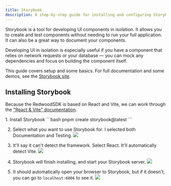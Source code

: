 ```yaml
---
title: Storybook
description: A step-by-step guide for installing and configuring Storybook in Redwood SDK projects.
---
```



<Aside type="note" title="What is Storybook?">
  <p>
    Storybook is a tool for developing UI components in isolation. It allows you to create and test components without needing to run your full application. It can also be a great way to document your components.
  </p>
  <p>
    Developing UI in isolation is especially useful if you have a component that relies on network requests or your database — you can mock any dependencies and focus on building the component itself.
  </p>
  <p>
    This guide covers setup and some basics. For full documentation and some demos, see the <a target="_blank" href="https://storybook.js.org">Storybook site</a>.
  </p>
</Aside>

## Installing Storybook

Because the RedwoodSDK is based on React and Vite, we can work through the <a target="_blank" href="https://storybook.js.org/docs/get-started/frameworks/react-vite">"React & Vite" documentation</a>.

<Steps>
1. Install Storybook
    ```bash
    pnpm create storybook@latest
    ```

2. Select what you want to use Storybook for. I selected both Documentation and Testing.
    ![](./images/sb-select-use.png)

3. It'll say it can't detect the framework. Select React. It'll automatically detect Vite.
    ![](./images/sb-select-react.png)

4. Storybook will finish installing, and start your Storybook server.
    ![](./images/sb-started.png)

5. It should automatically open your browser to Storybook, but if it doesn't, you can go to `localhost:6006` to see it.
    ![](./images/sb-served-site.png)
</Steps>